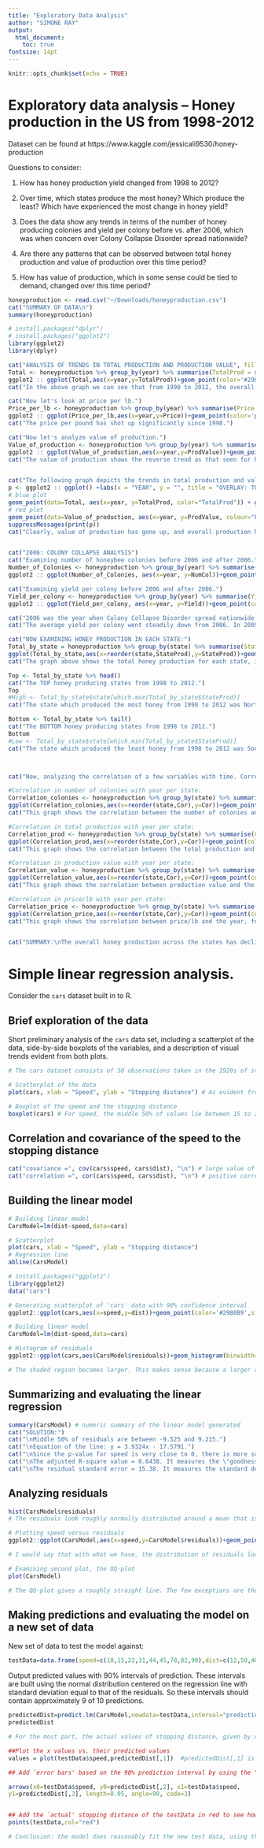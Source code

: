 ```yaml
---
title: "Exploratory Data Analysis"
author: "SIMONE RAY"
output:   
  html_document:
    toc: true
fontsize: 14pt
---
```

  
```r
knitr::opts_chunk$set(echo = TRUE)
```
  
# Exploratory data analysis -- Honey production in the US from 1998-2012

Dataset can be found at https://www.kaggle.com/jessicali9530/honey-production 

Questions to consider:

1. How has honey production yield changed from 1998 to 2012?

2. Over time, which states produce the most honey? Which produce the least? Which have experienced the most change in honey yield?

3. Does the data show any trends in terms of the number of honey producing colonies and yield per colony before vs. after 2006, which was when concern over Colony Collapse Disorder spread nationwide?

4. Are there any patterns that can be observed between total honey production and value of production over this time period?

5. How has value of production, which in some sense could be tied to demand, changed over this time period?

```r
honeyproduction <- read.csv("~/Downloads/honeyproduction.csv")
cat("SUMMARY OF DATA\n")
summary(honeyproduction)

# install.packages("dplyr")
# install.packages("ggplot2")
library(ggplot2)
library(dplyr)

cat("ANALYSIS OF TRENDS IN TOTAL PRODUCTION AND PRODUCTION VALUE", fill = TRUE)
Total <- honeyproduction %>% group_by(year) %>% summarise(TotalProd = sum(totalprod))
ggplot2 :: ggplot(Total,aes(x=year,y=TotalProd))+geom_point(color='#2980B9',size=4)+geom_smooth(method=lm,se=TRUE, color='#2C3E50')+labs(x = "YEAR", y = "Total Honey Production", title = "OVERALL HONEY PRODUCTION FROM 1998 to 2012")
cat("In the above graph we can see that from 1998 to 2012, the overall amount of honey production across the United States has declined.")

cat("Now let's look at price per lb.")
Price_per_lb <- honeyproduction %>% group_by(year) %>% summarise(Price = mean(priceperlb))
ggplot2 :: ggplot(Price_per_lb,aes(x=year,y=Price))+geom_point(color='purple',size=2)+geom_line(color='#2C3E50')+labs(x = "YEAR", y = "Average price per pound(dollars)", title = "AVERAGE PRICE PER POUND FROM 1998 to 2012")
cat("The price per pound has shot up significantly since 1998.")

cat("Now let's analyze value of production.")
Value_of_production <- honeyproduction %>% group_by(year) %>% summarise(ProdValue = sum(prodvalue))
ggplot2 :: ggplot(Value_of_production,aes(x=year,y=ProdValue))+geom_point(color='red',size=4)+geom_smooth(method=lm,se=TRUE, color='#2C3E50')+labs(x = "YEAR", y = "Value of Honey Production", title = "OVERALL PRODUCTION VALUE FROM 1998 to 2012")
cat("The value of production shows the reverse trend as that seen for honey production. This makes sense as value of production = total production * price per lb. With a decline in honey production and consistent demand, the prices have gone up (as we saw above), leading to a higher value of production over time.")


cat("The following graph depicts the trends in total production and value of production in the same plot.")
p <- ggplot2 :: ggplot() +labs(x = "YEAR", y = "", title = "OVERLAY: TOTAL PRODUCTION AND PRODUCTION VALUE")+
# blue plot
geom_point(data=Total, aes(x=year, y=TotalProd, color="TotalProd")) + geom_line()+geom_smooth(data=Total, aes(x=year, y=TotalProd), fill="blue",colour="darkblue", size=1) +
# red plot
geom_point(data=Value_of_production, aes(x=year, y=ProdValue, colour="ProdValue")) + geom_line()+geom_smooth(data=Value_of_production, aes(x=year, y=ProdValue), fill="red",colour="red", size=1) + scale_colour_manual("", breaks = c("TotalProd", "ProdValue"), values = c("red", "darkblue"))
suppressMessages(print(p))
cat("Clearly, value of production has gone up, and overall production has gone down. This means that honey is slowly getting rarer and more expensive in the United States.")


cat("2006: COLONY COLLAPSE ANALYSIS")
cat("Examining number of honeybee colonies before 2006 and after 2006.")
Number_of_Colonies <- honeyproduction %>% group_by(year) %>% summarise(NumCol = sum(numcol))
ggplot2 :: ggplot(Number_of_Colonies, aes(x=year, y=NumCol))+geom_point(color='blue', size=3)+geom_line()+geom_vline(xintercept = 2006, linetype= 'dotted', color = 'purple')+labs(x= "YEAR", y="Number of Colonies", title = "NUMBER OF HONEYBEE COLONIES from 1998 to 2012")

cat("Examining yield per colony before 2006 and after 2006.")
Yield_per_colony <- honeyproduction %>% group_by(year) %>% summarise(Yield = mean(yieldpercol))
ggplot2 :: ggplot(Yield_per_colony, aes(x=year, y=Yield))+geom_point(color='blue', size=3)+geom_line()+geom_vline(xintercept = 2006, linetype= 'dotted', color = 'purple')+labs(x= "YEAR", y="Average yield from colonies (pounds)", title = "AVERAGE YIELD PER COLONY from 1998 to 2012")

cat("2006 was the year when Colony Collapse Disorder spread nationwide. From our two graphs, we can see the number of colonies did generally show a downward trend, going significantly low right before and after 2006. In 2008, it hit an all-time low (during time period of 1998 to 2012) but interestingly, shot up to an all-time high in 2010. This may be due to an interest in reviving the number of colonies following the nationwide concern in 2006.")
cat("The average yield per colony went steadily down from 2006. In 2009, it went down by a huge amount. Again this would explain why in 2010, the number of colonies went up: due to concern over low yield, there must have been an urgent attempt at reviving the number of colonies. After 2009, the average yield went up slightly but still remained relatively low. The overall trend from 1998 to 2012 shows a decrease in average yield.")

cat("NOW EXAMINING HONEY PRODUCTION IN EACH STATE:")
Total_by_state = honeyproduction %>% group_by(state) %>% summarise(StateProd = sum(totalprod)) %>% arrange(desc(StateProd)) 
ggplot(Total_by_state,aes(x=reorder(state,StateProd),y=StateProd))+geom_point(color='#2980B9',size=3)+geom_col(color="brown", fill="dark blue")+coord_flip()+labs(x = "STATE", y = "Total Honey Production (pounds)", title = "TOTAL HONEY PRODUCTION FOR EACH STATE from 1998 to 2012")
cat("The graph above shows the total honey production for each state, in descending order.") 

Top <- Total_by_state %>% head()
cat("The TOP honey producing states from 1998 to 2012.")
Top
#High <- Total_by_state$state[which.max(Total_by_state$StateProd)]
cat("The state which produced the most honey from 1998 to 2012 was North Dakota. North Dakota was followed by California, South Dakota, Florida, Montana, and Minnesota.")

Bottom <- Total_by_state %>% tail()
cat("The BOTTOM honey producing states from 1998 to 2012.")
Bottom
#Low <- Total_by_state$state[which.min(Total_by_state$StateProd)]
cat("The state which produced the least honey from 1998 to 2012 was South Carolina. Other States which produced the least amount of honey over this time period include Oklahama, Maryland, Kentucky, Maine and Virginia.")



cat("Now, analyzing the correlation of a few variables with time. Correlation has a value from 1 to -1. A positive correlation implies positive growth over time and a negative correlation implies negative growth over time. A correlation value of 0 implies no evident growth.") 

#Correlation in number of colonies with year per state:
Correlation_colonies <- honeyproduction %>% group_by(state) %>% summarise(Cor=cor(numcol, year)) %>% arrange(desc(Cor))
ggplot(Correlation_colonies,aes(x=reorder(state,Cor),y=Cor))+geom_point(color='#2980B9',size=3)+geom_col(color="yellow", fill="orange")+labs(x = "STATE", y = "Correlation of number of colonies with year", title = "GROWTH IN NUMBER OF COLONIES BY STATE FROM 1998 to 2012") +theme(axis.text.x = element_text(angle = 90, hjust = 1))
cat("This graph shows the correlation between the number of colonies and the year, for every state. It is laid out according to increasing correlation. More states show negative growth than positive growth, again pointing to a decline in overall number of honeybee colonies. In particular, Missouri, South Carolina and Maryland show the greatest negative growth. North Dakota, Hawaii, and Montana shows the greatest positive growth.") 

#Correlation in total production with year per state:
Correlation_prod <- honeyproduction %>% group_by(state) %>% summarise(Cor=cor(totalprod, year)) %>% arrange(desc(Cor))
ggplot(Correlation_prod,aes(x=reorder(state,Cor),y=Cor))+geom_point(color='#2980B9',size=3)+geom_col(color="brown", fill="dark blue")+labs(x = "STATE", y = "Correlation of total production with year", title = "GROWTH IN TOTAL PRODUCTION BY STATE FROM 1998 to 2012") +theme(axis.text.x = element_text(angle = 90, hjust = 1))
cat("This graph shows the correlation between the total production and the year, for every state. Total production has mostly decreased in majority of states, with the exception of Hawaii, South Carolina (no increase/decrease) and New Jersey, Kentucky, North Carolina, North Dakota, and Missouri (increase in production).")

#Correlation in production value with year per state:
Correlation_value <- honeyproduction %>% group_by(state) %>% summarise(Cor=cor(prodvalue, year)) %>% arrange(desc(Cor))
ggplot(Correlation_value,aes(x=reorder(state,Cor),y=Cor))+geom_point(color='#2980B9',size=3)+geom_col(color="black", fill="lightblue")+labs(x = "STATE", y = "Correlation of production value with year", title = "GROWTH IN PRODUCTION VALUE BY STATE FROM 1998 to 2012") +theme(axis.text.x = element_text(angle = 90, hjust = 1))
cat("This graph shows the correlation between production value and the year, for every state. Only 6 states, Maryland, Missouri, Oklahoma, Arkansas, Kansas, and Arizona show a decrease in production value over time. Most states have a positive correlation. This implies production value has generally increased, which matches with our previous analysis that total production value has increased over time.")

#Correlation in price/lb with year per state:
Correlation_price <- honeyproduction %>% group_by(state) %>% summarise(Cor=cor(priceperlb, year)) %>% arrange(desc(Cor))
ggplot(Correlation_price,aes(x=reorder(state,Cor),y=Cor))+geom_point(color='#2980B9',size=3)+geom_col(color="black", fill="darkgray")+labs(x = "STATE", y = "Correlation of price per lb with year", title = "GROWTH IN PRICE PER LB BY STATE FROM 1998 to 2012") +theme(axis.text.x = element_text(angle = 90, hjust = 1))
cat("This graph shows the correlation between price/lb and the year, for every state. There is a positive correlation for all states, i.e. price/lb of honey has steadily increased all across the country since 1998.")


cat("SUMMARY:\nThe overall honey production across the states has declined since 1998. The production value has inversely increased, with average cost per lb skyrocketing.\nVARIABLES: \nNumber of colonies has gone down in 31 out of 44 States.\nTotal production has gone down in 37 out of 44 states.\nProduction value has gone up in 38 out of 44 states.\nPrice per lb has gone up in ALL states. \n\nTOP 5 Honey Producers(based on total amount of honey produced):\n1. North Dakota\n2. California\n3. South Dakota\n4. Florida\n5. Montana \n\nBOTTOM 5 Honey Producers(based on total amount of honey produced)\n1. South Carolina\n2. Oklahama\n3. Maryland\n4. Kentucky\n5. Maine\n\n There are trends before and after 2006 when there was concern over the Colony Collapse disorder. The number of colonies started to drop before 2006 and then shot up for a short period of time before coming back down again. Average yield per colony also significantly dropped beginning 2005 and has stayed low.\n\n Hence, from the above data, we can see that honey is slowly but surely getting to be a rarer and more costly treat.")
```



# Simple linear regression analysis.
Consider the `cars` dataset built in to R.

## Brief exploration of the data
Short preliminary analysis of the `cars` data set, including a scatterplot of the data, side-by-side boxplots of the variables, and a description of visual trends evident from both plots.

```r
# The cars dataset consists of 50 observations taken in the 1920s of stopping distances with a given speed, where the speed is the independent x variable and the stopping distance is the dependent y variable. The speed is measured in mph and the distance in feet.

# Scatterplot of the data
plot(cars, xlab = "Speed", ylab = "Stopping distance") # As evident from this plot, on average, as speed increases, stopping distance also increases, i.e. there is a positive correlation between the two variables.

# Boxplot of the speed and the stopping distance
boxplot(cars) # For speed, the middle 50% of values lie between 15 to 20 mph. And for stopping distance, the middle 50% of values lie between about 20 to 60 feet. This implies that for a small variation/change in speed, there is a larger variation/change in stopping distance. 
```

## Correlation and covariance of the speed to the stopping distance

```r
cat("covariance =", cov(cars$speed, cars$dist), "\n") # large value of covariance is hard to interpret, the correlation constant is more useful
cat("correlation =", cor(cars$speed, cars$dist), "\n") # positive correlation of 0.8 implies stopping distance increases with speed, i.e. there is a relationship between the two variables AND that relationship is positively related (correlation values range from -1 to 1)
```

## Building the linear model 

```r
# Building linear model
CarsModel=lm(dist~speed,data=cars)

# Scatterplot
plot(cars, xlab = "Speed", ylab = "Stopping distance")
# Regression line
abline(CarsModel)
```


```r
# install.packages("ggplot2")
library(ggplot2)
data("cars")
```


```r
# Generating scatterplot of 'cars' data with 90% confidence interval
ggplot2::ggplot(cars,aes(x=speed,y=dist))+geom_point(color='#2980B9',size=4)+geom_smooth(method=lm,se=TRUE, color='#2C3E50',level=0.9)

# Building linear model
CarsModel=lm(dist~speed,data=cars)

# Histogram of residuals
ggplot2::ggplot(cars,aes(CarsModel$residuals))+geom_histogram(binwidth=5)

# The shaded region becomes larger. This makes sense because a larger area will have a higher chance of containing the "true" regression line versus a smaller area. The confidence interval widens at the extremities to accommodate the standard error in intercept and slope values. 

```

## Summarizing and evaluating the linear regression

```r
summary(CarsModel) # numeric summary of the linear model generated
cat("SOLUTION:")
cat("\nMiddle 50% of residuals are between -9.525 and 9.215.")
cat("\nEquation of the line: y = 3.9324x - 17.5791.")
cat("\nSince the p-value for speed is very close to 0, there is more substantial evidence that the estimate of 3.9324 is a solid claim, i.e. it has high significance. This is not so for the intercept of -17.5791, where the evidence may be insufficient, i.e. it has low significance.")
cat("\nThe adjusted R-square value = 0.6438. It measures the \"goodness\" of fit and is between 0 to 1. This means approximately 64% of randomness in the stopping distance is explained or \"removed\" by the variation of the input factor of speed.")
cat("\nThe residual standard error = 15.38. It measures the standard deviation in the distribution of residuals.")
```


## Analyzing residuals

```r
hist(CarsModel$residuals)
# The residuals look roughly normally distributed around a mean that is slightly less than 0 (although there are a few residuals that are in a higher range than would be predicted by a normal distribution).
```


```r
# Plotting speed versus residuals
ggplot2::ggplot(CarsModel,aes(x=speed,y=CarsModel$residuals))+geom_point(color='#2980B9',size=2)+geom_smooth(method=lm,se=TRUE, color='#2C3E50',level=0.9)

# I would say that with what we have, the distribution of residuals look roughly homoscedastic. While there are a few outliers, there is no clear pattern of ballooning of residuals with speed. Perhaps with a larger number of data points, one would be able to make a more confident analysis. 
```


```r
# Examining second plot, the QQ-plot
plot(CarsModel)

# The QQ-plot gives a roughly straight line. The few exceptions are the residual values of 23, 35, and 49, which are much larger than predicted. This was apparent in the previously generated histogram. The larger residual values are clearly not in line with the normal distribution. 
```


## Making predictions and evaluating the model on a new set of data

New set of data to test the model against:

```r
testData=data.frame(speed=c(10,15,22,31,44,45,78,82,90),dist=c(12,50,40,90,154,139,286,284,345))
```


Output predicted values with 90% intervals of prediction. These intervals are built using the normal distribution centered on the regression line with standard deviation equal to that of the residuals. So these intervals should contain approximately 9 of 10 predictions.

```r
predictedDist=predict.lm(CarsModel,newdata=testData,interval="prediction",level=0.9)
predictedDist

# For the most part, the actual values of stopping distance, given by c(12, 50, 40, 90, 154, 139, 286, 284, 345) are contained in the prediction intervals. But with regards to the predicted fit, there is quite a bit of variation, around 10-20 feet. 
```


```r
##Plot the x values vs. their predicted values
values = plot(testData$speed,predictedDist[,1])  #predictedDist[,1] is the `fit' column of the prediction output.

## Add `error bars' based on the 90% prediction interval by using the "arrow" function which draws an arrow from (x0,y0) to (x1,y1)-- y0 and y1 are the lwr and upr bounds of the prediction interval for each x value.

arrows(x0=testData$speed, y0=predictedDist[,2], x1=testData$speed,
y1=predictedDist[,3], length=0.05, angle=90, code=3)


## Add the `actual' stopping distance of the testData in red to see how the predictions match up
points(testData,col="red") 
```


```r
# Conclusion: the model does reasonably fit the new test data, using the 90% confidence interval. With the exception of one of the data points, all the new data points do lie within the predicted intervals and follow the same linear relationsip. 
```









